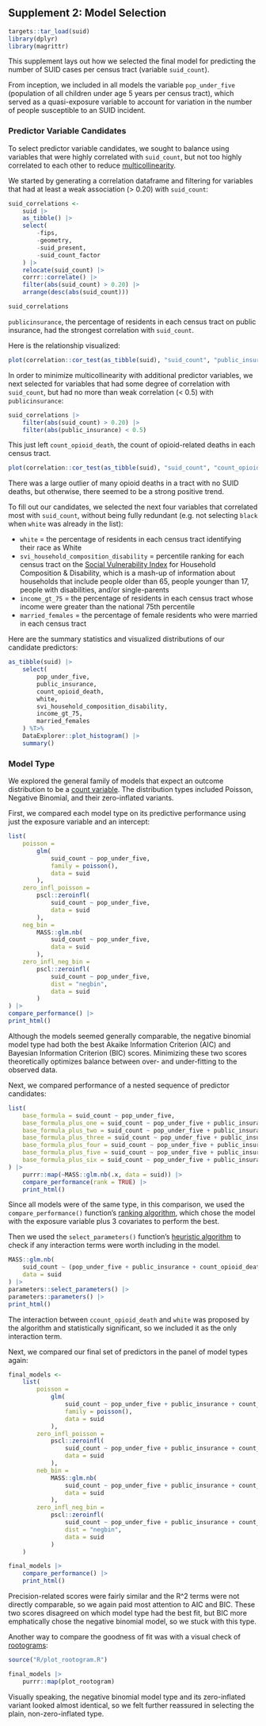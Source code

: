 ## Supplement 2: Model Selection

```r
targets::tar_load(suid)
library(dplyr)
library(magrittr)
```


This supplement lays out how we selected the final model for predicting the number of SUID cases per census tract (variable `suid_count`).

From inception, we included in all models the variable `pop_under_five` (population of all children under age 5 years per census tract), which served as a quasi-exposure variable to account for variation in the number of people susceptible to an SUID incident.

### Predictor Variable Candidates

To select predictor variable candidates, we sought to balance using variables that were highly correlated with `suid_count`, but not too highly correlated to each other to reduce [multicollinearity](https://www.statology.org/multicollinearity-regression/).

We started by generating a correlation dataframe and filtering for variables that had at least a weak association (> 0.20) with `suid_count`:

```r
suid_correlations <-
    suid |>
    as_tibble() |> 
    select(
        -fips, 
        -geometry, 
        -suid_present,
        -suid_count_factor
    ) |>
    relocate(suid_count) |> 
    corrr::correlate() |>
    filter(abs(suid_count) > 0.20) |>
    arrange(desc(abs(suid_count)))

suid_correlations
```

`publicinsurance`, the percentage of residents in each census tract on public insurance, had the strongest correlation with `suid_count`. 

Here is the relationship visualized:

```r
plot(correlation::cor_test(as_tibble(suid), "suid_count", "public_insurance"))
```

In order to minimize multicollinearity with additional predictor variables, we next selected for variables that had some degree of correlation with `suid_count`, but had no more than weak correlation (< 0.5) with `publicinsurance`:

```r
suid_correlations |>
    filter(abs(suid_count) > 0.20) |>
    filter(abs(public_insurance) < 0.5)
```

This just left `count_opioid_death`, the count of opioid-related deaths in each census tract.

```r
plot(correlation::cor_test(as_tibble(suid), "suid_count", "count_opioid_death"))
```

There was a large outlier of many opioid deaths in a tract with no SUID deaths, but otherwise, there seemed to be a strong positive trend.

To fill out our candidates, we selected the next four variables that correlated most with `suid_count`, without being fully redundant (e.g. not selecting `black` when `white` was already in the list):

- `white` = the percentage of residents in each census tract identifying their race as White 
- `svi_household_composition_disability` = percentile ranking for each census tract on the [Social Vulnerability Index](https://www.atsdr.cdc.gov/placeandhealth/svi/documentation/pdf/SVI2018Documentation_01192022_1.pdf) for Household Composition & Disability, which is a mash-up of information about households that include people older than 65, people younger than 17, people with disabilities, and/or single-parents
- `income_gt_75` = the percentage of residents in each census tract whose income were greater than the national 75th percentile
- `married_females` = the percentage of female residents who were married in each census tract

Here are the summary statistics and visualized distributions of our candidate predictors:

```r
as_tibble(suid) |>
    select(
        pop_under_five,
        public_insurance,
        count_opioid_death,
        white,
        svi_household_composition_disability,
        income_gt_75,
        married_females
    ) %T>%
    DataExplorer::plot_histogram() |>
    summary()
```

### Model Type

We explored the general family of models that expect an outcome distribution to be a [count variable](https://thomaselove.github.io/432-notes/modeling-a-count-outcome-in-ohio-smart.html#a-tobit-censored-regression-model). The distribution types included Poisson, Negative Binomial, and their zero-inflated variants.

First, we compared each model type on its predictive performance using just the exposure variable and an intercept:

```r
list(
    poisson = 
        glm(
            suid_count ~ pop_under_five, 
            family = poisson(), 
            data = suid
        ),
    zero_infl_poisson = 
        pscl::zeroinfl(
            suid_count ~ pop_under_five,
            data = suid
        ),
    neg_bin = 
        MASS::glm.nb(
            suid_count ~ pop_under_five,
            data = suid
        ),
    zero_infl_neg_bin = 
        pscl::zeroinfl(
            suid_count ~ pop_under_five,
            dist = "negbin",
            data = suid
        )
) |> 
compare_performance() |>  
print_html()
```
Although the models seemed generally comparable, the negative binomial model type had both the best Akaike Information Criterion (AIC) and Bayesian Information Criterion (BIC) scores. Minimizing these two scores theoretically optimizes balance between over- and under-fitting to the observed data.

Next, we compared performance of a nested sequence of predictor candidates:

```r
list(
    base_formula = suid_count ~ pop_under_five,
    base_formula_plus_one = suid_count ~ pop_under_five + public_insurance,
    base_formula_plus_two = suid_count ~ pop_under_five + public_insurance + count_opioid_death,
    base_formula_plus_three = suid_count ~ pop_under_five + public_insurance + count_opioid_death + white,
    base_formula_plus_four = suid_count ~ pop_under_five + public_insurance + count_opioid_death + white + svi_household_composition_disability,
    base_formula_plus_five = suid_count ~ pop_under_five + public_insurance + count_opioid_death + white + svi_household_composition_disability + income_gt_75,
    base_formula_plus_six = suid_count ~ pop_under_five + public_insurance + count_opioid_death + white + svi_household_composition_disability + income_gt_75 + married_females
) |> 
    purrr::map(~MASS::glm.nb(.x, data = suid)) |> 
    compare_performance(rank = TRUE) |>  
    print_html() 
```

Since all models were of the same type, in this comparison, we used the `compare_performance()` function's [ranking algorithm](https://easystats.github.io/performance/reference/compare_performance.html#ranking-models), which chose the model with the exposure variable plus 3 covariates to perform the best. 

Then we used the `select_parameters()` function's [heuristic algorithm](https://easystats.github.io/parameters/reference/select_parameters.html) to check if any interaction terms were worth including in the model.

```r
MASS::glm.nb(
    suid_count ~ (pop_under_five + public_insurance + count_opioid_death + white)^2,
    data = suid
) |> 
parameters::select_parameters() |> 
parameters::parameters() |> 
print_html()
```

The interaction between `ccount_opioid_death` and `white` was proposed by the algorithm and statistically significant, so we included it as the only interaction term.

Next, we compared our final set of predictors in the panel of model types again:

```r
final_models <-
    list(
        poisson = 
            glm(
                suid_count ~ pop_under_five + public_insurance + count_opioid_death + white + count_opioid_death:white, 
                family = poisson(), 
                data = suid
            ),
        zero_infl_poisson = 
            pscl::zeroinfl(
                suid_count ~ pop_under_five + public_insurance + count_opioid_death + white + count_opioid_death:white,
                data = suid
            ),
        neb_bin = 
            MASS::glm.nb(
                suid_count ~ pop_under_five + public_insurance + count_opioid_death + white + count_opioid_death:white,
                data = suid
            ),
        zero_infl_neg_bin = 
            pscl::zeroinfl(
                suid_count ~ pop_under_five + public_insurance + count_opioid_death + white + count_opioid_death:white,
                dist = "negbin",
                data = suid
            )
    ) 

final_models |> 
    compare_performance() |>  
    print_html()
```

Precision-related scores were fairly similar and the R^2 terms were not directly comparable, so we again paid most attention to AIC and BIC. These two scores disagreed on which model type had the best fit, but BIC more emphatically chose the negative binomial model, so we stuck with this type. 

Another way to compare the goodness of fit was with a visual check of [rootograms](https://www.r-bloggers.com/2016/06/rootograms/):

```r
source("R/plot_rootogram.R")

final_models |> 
    purrr::map(plot_rootogram)
```

Visually speaking, the negative binomial model type and its zero-inflated variant looked almost identical, so we felt further reassured in selecting the plain, non-zero-inflated type.

